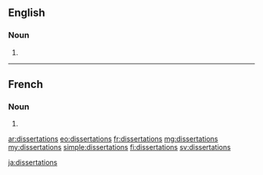 ==English==

===Noun===
{{head|en|plural}}

# {{plural of|dissertation|lang=en}}

----

==French==

===Noun===
{{head|fr|plural|g=?}}

# {{plural of|dissertation|lang=fr}}

[[ar:dissertations]]
[[eo:dissertations]]
[[fr:dissertations]]
[[mg:dissertations]]
[[my:dissertations]]
[[simple:dissertations]]
[[fi:dissertations]]
[[sv:dissertations]]

[[ja:dissertations]]